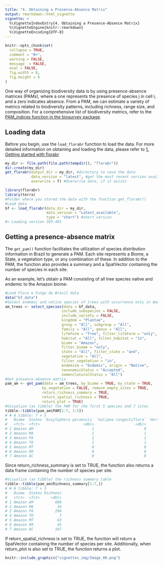 ```yaml
---
title: "4. Obtaining a Presence-Absence Matrix"
output: rmarkdown::html_vignette
vignette: >
  %\VignetteIndexEntry{4. Obtaining a Presence-Absence Matrix}
  %\VignetteEngine{knitr::rmarkdown}
  %\VignetteEncoding{UTF-8}
---
```


```r
knitr::opts_chunk$set(
  collapse = TRUE,
  comment = "#>",
  warning = FALSE,
  message  = FALSE,
  eval = FALSE,
  fig.width = 8,
  fig.height = 6
)
```

One way of organizing biodiversity data is by using presence-absence matrices (PAMs), where a one represents the presence of species j in cell i, and a zero indicates absence. From a PAM, we can estimate a variety of metrics related to biodiversity patterns, including richness, range size, and composition. For a comprehensive list of biodiversity metrics, refer to the [PAM_indices function in the biosurvey package](https://claununez.github.io/biosurvey/reference/PAM_indices.html).

## Loading data
Before you begin, use the `load_florabr` function to load the data. For more detailed information on obtaining and loading the data, please refer to [1. Getting started with florabr](getting_started.html)

```r
my_dir <- file.path(file.path(tempdir(), "florabr"))
dir.create(my_dir)
get_florabr(output_dir = my_dir, #directory to save the data
            data_version = "latest", #get the most recent version available
            overwrite = T) #Overwrite data, if it exists
```

```r
library(florabr)
library(terra)
#Folder where you stored the data with the function get_florabr()
#Load data
bf <- load_florabr(data_dir = my_dir,
                   data_version = "Latest_available",
                   type = "short") #short version
#> Loading version 393.401
```

## Getting a presence-absence matrix

The `get_pam()` function facilitates the utilization of species distribution information in Brazil to generate a PAM. Each site represents a Biome, a State, a vegetation type, or any combination of these. In addition to the PAM, the function also provides a summary and a SpatVector containing the number of species in each site.

As an example, let's obtain a PAM consisting of all tree species native and endemic to the Amazon biome:
```r
#Load Flora e Funga do Brasil data
data("bf_data")
#Select endemic and native species of trees with occurrence only in Amazon
am_trees <- select_species(data = bf_data,
                          include_subspecies = FALSE,
                          include_variety = FALSE,
                          kingdom = "Plantae",
                          group = "All", subgroup = "All",
                          family = "All", genus = "All",
                          lifeForm = "Tree", filter_lifeForm = "only",
                          habitat = "All", filter_habitat = "in",
                          biome = "Amazon",
                          filter_biome = "only",
                          state = "All", filter_state = "and",
                          vegetation = "All",
                          filter_vegetation = "in",
                          endemism = "Endemic", origin = "Native",
                          taxonomicStatus = "Accepted",
                          nomenclaturalStatus = "All")
#Get presence-absence matrix
pam_am <- get_pam(data = am_trees, by_biome = TRUE, by_state = TRUE,
                 by_vegetation = FALSE, remove_empty_sites = TRUE,
                 return_richness_summary = TRUE,
                 return_spatial_richness = TRUE,
                 return_plot = TRUE)
#Visualize (as tibble) the PAM for the first 5 species and 7 sites
tibble::tibble(pam_am$PAM[1:7, 1:5])
# # A tibble: 7 × 5
#   Biome  States `Euxylophora paraensis` `Galipea congestiflora` `Hortia longifolia`
#   <fct>  <fct>                    <dbl>                   <dbl>               <dbl>
# 1 Amazon AM                           1                       0                   1
# 2 Amazon MA                           1                       1                   0
# 3 Amazon PA                           1                       1                   1
# 4 Amazon TO                           1                       1                   0
# 5 Amazon MT                           0                       0                   1
# 6 Amazon RR                           0                       0                   1
# 7 Amazon AC                           0                       0                   0
```
Since return_richness_summary is set to TRUE, the function also returns a data frame containing the number of species per site.
```r
#Visualize (as tibble) the richness summary table
tibble::tibble(pam_am$Richness_summary[1:7,])
# # A tibble: 7 × 3
#   Biome  States Richness
#   <fct>  <fct>     <dbl>
# 1 Amazon AM          606
# 2 Amazon MA           34
# 3 Amazon PA          296
# 4 Amazon TO            7
# 5 Amazon MT           63
# 6 Amazon RR           45
# 7 Amazon AC          107
```

If return_spatial_richness is set to TRUE, the function will return a SpatVector containing the number of species per site. Additionally, when return_plot is also set to TRUE, the function returns a plot.
```r
knitr::include_graphics("vignettes_img/Image_09.png")
```
